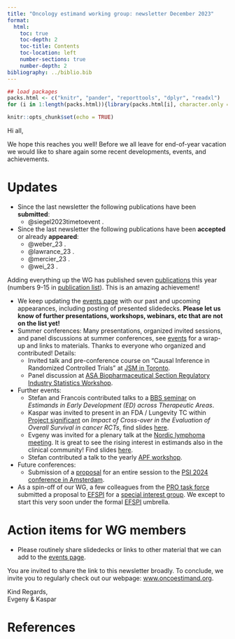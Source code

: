 ```yaml
---
title: "Oncology estimand working group: newsletter December 2023"
format:
  html:
    toc: true
    toc-depth: 2
    toc-title: Contents
    toc-location: left
    number-sections: true
    number-depth: 2
bibliography: ../biblio.bib
---
```


```r
## load packages
packs.html <- c("knitr", "pander", "reporttools", "dplyr", "readxl")
for (i in 1:length(packs.html)){library(packs.html[i], character.only = TRUE)}

knitr::opts_chunk$set(echo = TRUE)
```

Hi all,

We hope this reaches you well! Before we all leave for end-of-year vacation we would like to share again some recent developments, events, and achievements.

# Updates

- Since the last newsletter the following publications have been **submitted**:
  - @siegel2023timetoevent .
- Since the last newsletter the following publications have been **accepted** or already **appeared**:
  - @weber_23 .
  - @lawrance_23 .
  - @mercier_23 .
  - @wei_23 .

Adding everything up the WG has published seven [publications](../publications.html) this year (numbers 9-15 in [publication list](../publications.html)). This is an amazing achievement!

- We keep updating the [events page](../events_past.html) with our past and upcoming appearances, including posting of presented slidedecks. **Please let us know of further presentations, workshops, webinars, etc that are not on the list yet!**
- Summer conferences: Many presentations, organized invited sessions, and panel discussions at summer conferences, see [events](../events_past.html) for a wrap-up and links to materials. Thanks to everyone who organized and contributed! Details:
  - Invited talk and pre-conference course on "Causal Inference in Randomized Controlled Trials" at [JSM in Toronto](../events_past.html#joint-statistical-meetings).
  - Panel discussion at [ASA Biopharmaceutical Section Regulatory Industry Statistics Workshop](../events_past.html#asa-biopharmaceutical-section-regulatory-industry-statistics-workshop).
- Further events:
  - Stefan and Francois contributed talks to a [BBS seminar](../events_past.html#seminar-of-the-basel-biometric-society-estimands-in-early-development-ed-across-therapeutic-areas) on _Estimands in Early Development (ED) across Therapeutic Areas_.
  - Kaspar was invited to present in an FDA / Lungevity TC within [Project significant](https://www.fda.gov/about-fda/oncology-center-excellence/project-significant-statistics-cancer-trials) on _Impact of Cross-over in the Evaluation of Overall Survival in cancer RCTs_, find slides [here](../events_past.html#fda-lungevity-project-significant).
  - Evgeny was invited for a plenary talk at the [Nordic lymphoma meeting](http://www.nordic-lymphoma.org/plenary-meeting/). It is great to see the rising interest in estimands also in the clinical community! Find slides [here](../events_past.html#nordic-lymphoma-group-plenary-meeting).
  - Stefan contributed a talk to the yearly [APF workshop](../events_past.html#apf-workshop-early-phase-clinical-development-estimands-biomarkers-and-decision-making).
- Future conferences:
  - Submission of a [proposal](../talks/20240616/2024 PSI Amsterdam oncology estimand.pdf) for an entire session to the [PSI 2024 conference in Amsterdam](https://www.psiweb.org/conferences/about-the-conference).
- As a spin-off of our WG, a few colleagues from the [PRO task force](../taskforces.html#patient-reported-outcomes) submitted a proposal to [EFSPI](https://www.efspi.org/) for a [special interest group](https://efspi.org/EFSPI/SIGS/EFSPI/Special_Interest_Groups/SIGS.aspx). We except to start this very soon under the formal [EFSPI](https://www.efspi.org/) umbrella.

# Action items for WG members

- Please routinely share slidedecks or links to other material that we can add to the [events page](../events_past.html).
 
You are invited to share the link to this newsletter broadly. To conclude, we invite you to regularly check out our webpage: [www.oncoestimand.org](http://www.oncoestimand.org).

Kind Regards,<br>
Evgeny & Kaspar

# References




